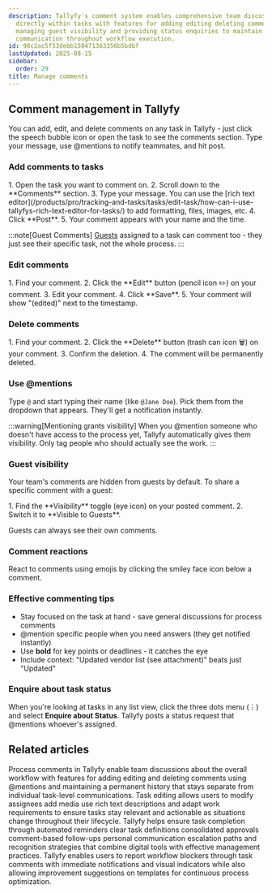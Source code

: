 ```yaml
---
description: Tallyfy's comment system enables comprehensive team discussions and collaboration
  directly within tasks with features for adding editing deleting comments using @mentions
  managing guest visibility and providing status enquiries to maintain contextual
  communication throughout workflow execution.
id: 98c2ac5f53debb150471363356b5bdbf
lastUpdated: 2025-08-15
sidebar:
  order: 29
title: Manage comments
---
```



## Comment management in Tallyfy

You can add, edit, and delete comments on any task in Tallyfy - just click the speech bubble icon or open the task to see the comments section. Type your message, use @mentions to notify teammates, and hit post.

### Add comments to tasks

<Steps>
1. Open the task you want to comment on.
2. Scroll down to the **Comments** section.
3. Type your message. You can use the [rich text editor](/products/pro/tracking-and-tasks/tasks/edit-task/how-can-i-use-tallyfys-rich-text-editor-for-tasks/) to add formatting, files, images, etc.
4. Click **Post**.
5. Your comment appears with your name and the time.
</Steps>

:::note[Guest Comments]
[Guests](/products/pro/documenting/guests/) assigned to a task can comment too - they just see their specific task, not the whole process.
:::

### Edit comments

<Steps>
1. Find your comment.
2. Click the **Edit** button (pencil icon ✏️) on your comment.
3. Edit your comment.
4. Click **Save**.
5. Your comment will show "(edited)" next to the timestamp.
</Steps>

### Delete comments

<Steps>
1. Find your comment.
2. Click the **Delete** button (trash can icon 🗑️) on your comment.
3. Confirm the deletion.
4. The comment will be permanently deleted.
</Steps>

### Use @mentions

Type `@` and start typing their name (like `@Jane Doe`). Pick them from the dropdown that appears. They'll get a notification instantly.

:::warning[Mentioning grants visibility]
When you @mention someone who doesn't have access to the process yet, Tallyfy automatically gives them visibility. Only tag people who should actually see the work.
:::

### Guest visibility

Your team's comments are hidden from guests by default. To share a specific comment with a guest:

<Steps>
1.  Find the **Visibility** toggle (eye icon) on your posted comment.
2.  Switch it to **Visible to Guests**.
</Steps>

Guests can always see their own comments.

### Comment reactions

React to comments using emojis by clicking the smiley face icon below a comment.

### Effective commenting tips

*   Stay focused on the task at hand - save general discussions for process comments
*   @mention specific people when you need answers (they get notified instantly)
*   Use **bold** for key points or deadlines - it catches the eye
*   Include context: "Updated vendor list (see attachment)" beats just "Updated"

### Enquire about task status

When you're looking at tasks in any list view, click the three dots menu (⋮) and select **Enquire about Status**. Tallyfy posts a status request that @mentions whoever's assigned.


## Related articles
<CardGrid>
<LinkTitleCard header="<b>Processes > Commenting processes</b>" href="/products/pro/tracking-and-tasks/processes/how-can-i-manage-comments-in-tallyfy/" > Process comments in Tallyfy enable team discussions about the overall workflow with features for adding editing and deleting comments using @mentions and maintaining a permanent history that stays separate from individual task-level communications. </LinkTitleCard>
<LinkTitleCard header="<b>Tasks > Edit tasks</b>" href="/products/pro/tracking-and-tasks/tasks/edit-task/" > Task editing allows users to modify assignees add media use rich text descriptions and adapt work requirements to ensure tasks stay relevant and actionable as situations change throughout their lifecycle. </LinkTitleCard>
<LinkTitleCard header="<b>How To > Ensure task and approval completion</b>" href="/products/pro/tutorials/how-to/ensure-task-completion/" > Tallyfy helps ensure task completion through automated reminders clear task definitions consolidated approvals comment-based follow-ups personal communication escalation paths and recognition strategies that combine digital tools with effective management practices. </LinkTitleCard>
<LinkTitleCard header="<b>Tasks > Report blockers and improvement feedback</b>" href="/products/pro/tracking-and-tasks/tasks/how-to-report-and-resolve-issues-in-tallyfy/" > Tallyfy enables users to report workflow blockers through task comments with immediate notifications and visual indicators while also allowing improvement suggestions on templates for continuous process optimization. </LinkTitleCard>
</CardGrid>